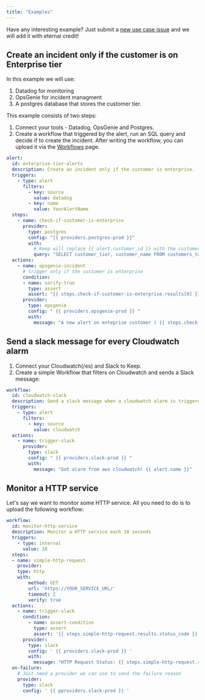 ```yaml
---
title: "Examples"
---
```


<Tip>Have any interesting example? Just submit a <a href="https://github.com/keephq/keep/issues/new?assignees=&labels=&projects=&template=use_case.md&title=">new use case issue</a> and we will add it with eternal credit!</Tip>


## Create an incident only if the customer is on Enterprise tier
In this example we will use:
1. Datadog for monitoring
2. OpsGenie for incident managment
3. A postgres database that stores the customer tier.

This example consists of two steps:
1. Connect your tools - Datadog, OpsGenie and Postgres.
2. Create a workflow that triggered by the alert, run an SQL query and decide if to create the incident. After writing the workflow, you can upload it via the  [Workflows](workflow) page.
```yaml
alert:
  id: enterprise-tier-alerts
  description: Create an incident only if the customer is enterprise.
  triggers:
    - type: alert
      filters:
        - key: source
          value: datadog
        - key: name
          value: YourAlertName
  steps:
    - name: check-if-customer-is-enterprise
      provider:
        type: postgres
        config: "{{ providers.postgres-prod }}"
        with:
          # Keep will replace {{ alert.customer_id }} with the customer id
          query: "SELECT customer_tier, customer_name FROM customers_table WHERE customer_id = {{ alert.customer_id }} LIMIT 1"
  actions:
    - name: opsgenie-incident
      # trigger only if the customer is enterprise
      condition:
      - name: verify-true
        type: assert
        assert: "{{ steps.check-if-customer-is-enterprise.results[0] }} == 'enterprise'"
      provider:
        type: opsgenie
        config: " {{ providers.opsgenie-prod }} "
        with:
          message: "A new alert on enteprise customer ( {{ steps.check-if-customer-is-enterprise.results[1] }} )"
```

## Send a slack message for every Cloudwatch alarm
1. Connect your Cloudwatch(/es) and Slack to Keep.
2. Create a simple Workflow that filters on Cloudwatch and sends a Slack message:
```yaml
workflow:
  id: cloudwatch-slack
  description: Send a slack message when a cloudwatch alarm is triggered
  triggers:
    - type: alert
      filters:
        - key: source
          value: cloudwatch
  actions:
    - name: trigger-slack
      provider:
        type: slack
        config: " {{ providers.slack-prod }} "
        with:
          message: "Got alarm from aws cloudwatch! {{ alert.name }}"

```


## Monitor a HTTP service
Let's say we want to monitor some HTTP service.
All you need to do is to upload the following workflow:
```yaml
workflow:
  id: monitor-http-service
  description: Monitor a HTTP service each 10 seconds
  triggers:
    - type: interval
      value: 10
  steps:
  - name: simple-http-request
    provider:
    type: http
    with:
        method: GET
        url: 'https://YOUR_SERVICE_URL/'
        timeout: 2
        verify: true
  actions:
    - name: trigger-slack
      condition:
        - name: assert-condition
          type: assert
          assert: '{{ steps.simple-http-request.results.status_code }} == 200'
      provider:
        type: slack
        config: ' {{ providers.slack-prod }} '
        with:
          message: "HTTP Request Status: {{ steps.simple-http-request.results.status_code }}\nHTTP Request Body: {{ steps.simple-http-request.results.body }}"
  on-failure:
    # Just need a provider we can use to send the failure reason
    provider:
      type: slack
      config: ' {{ pproviders.slack-prod }} '

```
